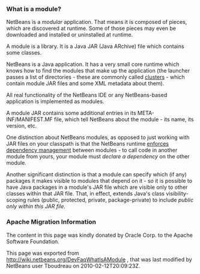 <!--

    Licensed to the Apache Software Foundation (ASF) under one
    or more contributor license agreements.  See the NOTICE file
    distributed with this work for additional information
    regarding copyright ownership.  The ASF licenses this file
    to you under the Apache License, Version 2.0 (the
    "License"); you may not use this file except in compliance
    with the License.  You may obtain a copy of the License at

      http://www.apache.org/licenses/LICENSE-2.0

    Unless required by applicable law or agreed to in writing,
    software distributed under the License is distributed on an
    "AS IS" BASIS, WITHOUT WARRANTIES OR CONDITIONS OF ANY
    KIND, either express or implied.  See the License for the
    specific language governing permissions and limitations
    under the License.

-->

===What is a module?===

NetBeans is a ''modular'' application.  That means it is composed of pieces, which are discovered at runtime.  Some of those pieces may even be downloaded and installed or uninstalled at runtime.

A module is a library.  It is a Java JAR (Java ARchive) file which contains some classes.  

NetBeans is a Java application.  It has a very small core runtime which knows how to find the modules that make up the application (the launcher passes a list of directories - these are commonly called [[DevFaqWhatIsACluster| clusters]] - which contain module JAR files and some XML metadata about them).

All real functionality of the NetBeans IDE or any NetBeans-based application is implemented as modules.

A module JAR contains some additional entries in its META-INF/MANIFEST.MF file, which tell NetBeans about the module - its name, its version, etc.

One distinction about NetBeans modules, as opposed to just working with JAR files on your classpath is that the NetBeans runtime [[DevFaqModuleDependencies| enforces dependency management]] between modules - to call code in another module from yours, your module must ''declare a dependency'' on the other module.

Another significant distinction is that a module can specify which (if any) packages it makes visible to modules that depend on it - so it is possible to have Java packages in a module's JAR file which are visible only to other classes within that JAR file.  That, in effect, extends Java's class visibility-scoping rules (public, protected, private, package-private) to include ''public only within this JAR file''.

===Apache Migration Information===

The content in this page was kindly donated by Oracle Corp. to the
Apache Software Foundation.

This page was exported from http://wiki.netbeans.org/DevFaqWhatIsAModule , 
that was last modified by NetBeans user Tboudreau 
on 2010-02-12T20:09:23Z.

